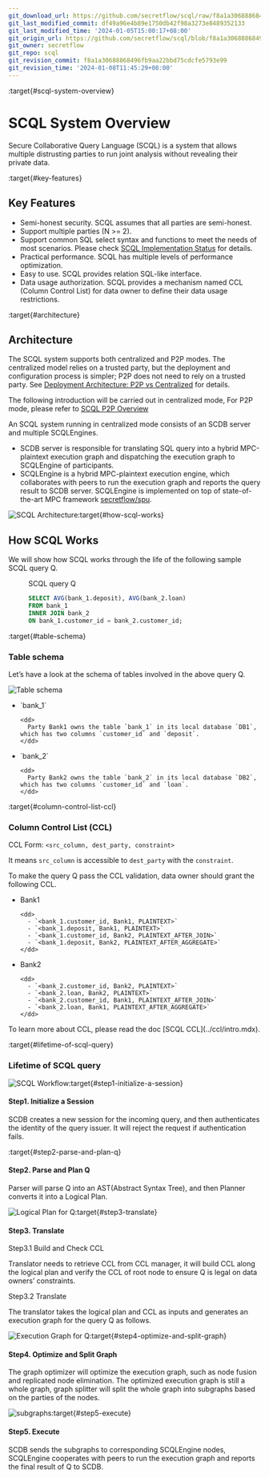 ```yaml
---
git_download_url: https://github.com/secretflow/scql/raw/f8a1a30688868496fb9aa22bbd75cdcfe5793e99/docs/topics/system/intro.rst
git_last_modified_commit: df49a96e4b89e1750db42f98a3273e8489352133
git_last_modified_time: '2024-01-05T15:00:17+08:00'
git_origin_url: https://github.com/secretflow/scql/blob/f8a1a30688868496fb9aa22bbd75cdcfe5793e99/docs/topics/system/intro.rst
git_owner: secretflow
git_repo: scql
git_revision_commit: f8a1a30688868496fb9aa22bbd75cdcfe5793e99
git_revision_time: '2024-01-08T11:45:29+08:00'
---
```


:target{#scql-system-overview}

# SCQL System Overview

Secure Collaborative Query Language (SCQL) is a system that allows multiple distrusting parties to run joint analysis without revealing their private data.

:target{#key-features}

## Key Features

- Semi-honest security. SCQL assumes that all parties are semi-honest.
- Support multiple parties (N >= 2).
- Support common SQL select syntax and functions to meet the needs of most scenarios. Please check [SCQL Implementation Status](../../reference/implementation-status.mdx) for details.
- Practical performance.  SCQL has multiple levels of performance optimization.
- Easy to use. SCQL provides relation SQL-like interface.
- Data usage authorization. SCQL provides a mechanism named CCL (Column Control List) for data owner to define their data usage restrictions.

:target{#architecture}

## Architecture

The SCQL system supports both centralized and P2P modes. The centralized model relies on a trusted party, but the deployment and configuration process is simpler; P2P does not need to rely on a trusted party. See [Deployment Architecture: P2P vs Centralized](deploy-arch.mdx) for details.

The following introduction will be carried out in centralized mode, For P2P mode, please refer to [SCQL P2P Overview](intro-p2p.mdx)

An SCQL system running in centralized mode consists of an SCDB server and multiple SCQLEngines.

- SCDB server is responsible for translating SQL query into a hybrid MPC-plaintext execution graph and dispatching the execution graph to SCQLEngine of participants.
- SCQLEngine is a hybrid MPC-plaintext execution engine, which collaborates with peers to run the execution graph and reports the query result to SCDB server. SCQLEngine is implemented on top of state-of-the-art MPC framework [secretflow/spu](https://github.com/secretflow/spu).

![SCQL Architecture](../../_assets/scql_architecture.png):target{#how-scql-works}

## How SCQL Works

We will show how SCQL works through the life of the following sample SCQL query Q.

<figure id="id1">
  <figcaption>
    SCQL query Q
  </figcaption>

  ```SQL
  SELECT AVG(bank_1.deposit), AVG(bank_2.loan)
  FROM bank_1
  INNER JOIN bank_2
  ON bank_1.customer_id = bank_2.customer_id;
  ```
</figure>

:target{#table-schema}

### Table schema

Let’s have a look at the schema of tables involved in the above query Q.

![Table schema](../../_assets/the_life_of_scql_query_env.png)

- <DefinitionList>
    <dl>
      <dt>
        <DefinitionList.Term><span>`bank_1`</span></DefinitionList.Term>
      </dt>

      <dd>
        Party Bank1 owns the table `bank_1` in its local database `DB1`, which has two columns `customer_id` and `deposit`.
      </dd>
    </dl>
  </DefinitionList>
- <DefinitionList>
    <dl>
      <dt>
        <DefinitionList.Term><span>`bank_2`</span></DefinitionList.Term>
      </dt>

      <dd>
        Party Bank2 owns the table `bank_2` in its local database `DB2`, which has two columns `customer_id` and `loan`.
      </dd>
    </dl>
  </DefinitionList>

:target{#column-control-list-ccl}

### Column Control List (CCL)

CCL Form: `<src_column, dest_party, constraint>`

It means `src_column` is accessible to `dest_party` with the `constraint`.

To make the query Q pass the CCL validation, data owner should grant the following CCL.

- <DefinitionList>
    <dl>
      <dt>
        <DefinitionList.Term><span>Bank1</span></DefinitionList.Term>
      </dt>

      <dd>
        - `<bank_1.customer_id, Bank1, PLAINTEXT>`
        - `<bank_1.deposit, Bank1, PLAINTEXT>`
        - `<bank_1.customer_id, Bank2, PLAINTEXT_AFTER_JOIN>`
        - `<bank_1.deposit, Bank2, PLAINTEXT_AFTER_AGGREGATE>`
      </dd>
    </dl>
  </DefinitionList>
- <DefinitionList>
    <dl>
      <dt>
        <DefinitionList.Term><span>Bank2</span></DefinitionList.Term>
      </dt>

      <dd>
        - `<bank_2.customer_id, Bank2, PLAINTEXT>`
        - `<bank_2.loan, Bank2, PLAINTEXT>`
        - `<bank_2.customer_id, Bank1, PLAINTEXT_AFTER_JOIN>`
        - `<bank_2.loan, Bank1, PLAINTEXT_AFTER_AGGREGATE>`
      </dd>
    </dl>
  </DefinitionList>

<Container type="note">
  To learn more about CCL, please read the doc [<span>SCQL CCL</span>](../ccl/intro.mdx).
</Container>

:target{#lifetime-of-scql-query}

### Lifetime of SCQL query

![SCQL Workflow](../../_assets/scql_workflow.png):target{#step1-initialize-a-session}

#### Step1. Initialize a Session

SCDB creates a new session for the incoming query, and then authenticates the identity of the query issuer. It will reject the request if authentication fails.

:target{#step2-parse-and-plan-q}

#### Step2. Parse and Plan Q

Parser will parse Q into an AST(Abstract Syntax Tree), and then Planner converts it into a Logical Plan.

![Logical Plan for Q](../../_assets/logicalplan_for_Q.png):target{#step3-translate}

#### Step3. Translate

Step3.1 Build and Check CCL

Translator needs to retrieve CCL from CCL manager, it will build CCL along the logical plan and verify the CCL of root node to ensure Q is legal on data owners’ constraints.

Step3.2 Translate

The translator takes the logical plan and CCL as inputs and generates an execution graph for the query Q as follows.

![Execution Graph for Q](../../_assets/exe_graph_for_Q.png):target{#step4-optimize-and-split-graph}

#### Step4. Optimize and Split Graph

The graph optimizer will optimize the execution graph, such as node fusion and replicated node elimination.
The optimized execution graph is still a whole graph, graph splitter will split the whole graph into subgraphs based on the parties of the nodes.

![subgraphs](../../_assets/subgraph_for_Q.png):target{#step5-execute}

#### Step5. Execute

SCDB sends the subgraphs to corresponding SCQLEngine nodes, SCQLEngine cooperates with peers to run the execution graph and reports the final result of Q to SCDB.
